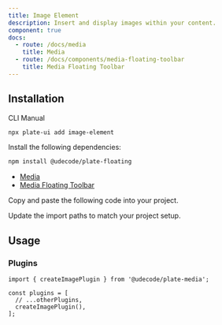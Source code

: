 ```yaml
---
title: Image Element
description: Insert and display images within your content.
component: true
docs:
  - route: /docs/media
    title: Media
  - route: /docs/components/media-floating-toolbar
    title: Media Floating Toolbar
---
```


<ComponentPreview name="playground-demo" id="media" />

## Installation

<Tabs defaultValue="cli">

<TabsList>
<TabsTrigger value="cli">CLI</TabsTrigger>
<TabsTrigger value="manual">Manual</TabsTrigger>
</TabsList>
<TabsContent value="cli">

```bash
npx plate-ui add image-element
```

</TabsContent>

<TabsContent value="manual">

<Steps>

<Step>

Install the following dependencies:

```bash
npm install @udecode/plate-floating
```

- [Media](/docs/media)
- [Media Floating Toolbar](/docs/components/media-floating-toolbar)

</Step>

<Step>

Copy and paste the following code into your project.

</Step>

<ComponentSource name="image-element" />

<Step>

Update the import paths to match your project setup.

</Step>

</Steps>

</TabsContent>

</Tabs>

## Usage

### Plugins

```tsx
import { createImagePlugin } from '@udecode/plate-media';

const plugins = [
  // ...otherPlugins,
  createImagePlugin(),
];
```
